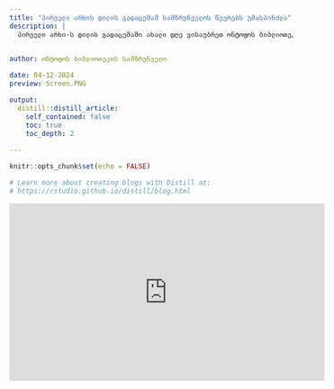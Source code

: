 ```yaml
---
title: "პირველი არხის დილის გადაცემამ სამზრუნველოს წევრებს უმასპინძლა"
description: | 
  პირველი არხი-ს დილის გადაცემაში ახალი დღე ვისაუბრეთ ონტოფოს ბიბლიოთეკის სამზრუნველოს ინიციატივის ისტორიისა და სამომავლო გეგმების შესახებ.

  
author: ონტოფოს ბიბლიოთეკის სამზრუნველო

date: 04-12-2024
preview: Screen.PNG

output:
  distill::distill_article:
    self_contained: false
    toc: true
    toc_depth: 2
  
---
```



```r
knitr::opts_chunk$set(echo = FALSE)

# Learn more about creating blogs with Distill at:
# https://rstudio.github.io/distill/blog.html

```


 <iframe width="560" height="315" src="https://www.youtube.com/embed/5SUqdWRKnTY?si=-CjqwZEyLHttE-1Y" title="YouTube video player" frameborder="0" allow="accelerometer; autoplay; clipboard-write; encrypted-media; gyroscope; picture-in-picture; web-share" referrerpolicy="strict-origin-when-cross-origin" allowfullscreen></iframe>



